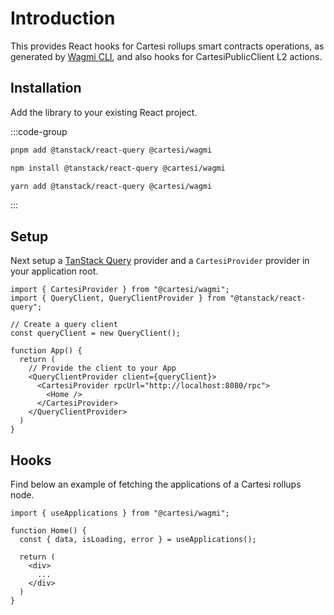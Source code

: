 # Introduction

This provides React hooks for Cartesi rollups smart contracts operations, as generated by [Wagmi CLI](https://wagmi.sh/cli/getting-started), and also hooks for CartesiPublicClient L2 actions.

## Installation

Add the library to your existing React project.

:::code-group
 
```bash [pnpm]
pnpm add @tanstack/react-query @cartesi/wagmi
```
 
```bash [npm]
npm install @tanstack/react-query @cartesi/wagmi
```
 
```bash [yarn]
yarn add @tanstack/react-query @cartesi/wagmi
```

:::

## Setup

Next setup a [TanStack Query](https://tanstack.com/query) provider and a `CartesiProvider` provider in your application root.

```tsx
import { CartesiProvider } from "@cartesi/wagmi";
import { QueryClient, QueryClientProvider } from "@tanstack/react-query";

// Create a query client
const queryClient = new QueryClient();

function App() {
  return (
    // Provide the client to your App
    <QueryClientProvider client={queryClient}>
      <CartesiProvider rpcUrl="http://localhost:8080/rpc">
        <Home />
      </CartesiProvider>
    </QueryClientProvider>
  )
}
```

## Hooks

Find below an example of fetching the applications of a Cartesi rollups node.

```tsx
import { useApplications } from "@cartesi/wagmi";

function Home() {
  const { data, isLoading, error } = useApplications();

  return (
    <div>
      ...
    </div>
  )
}
```
